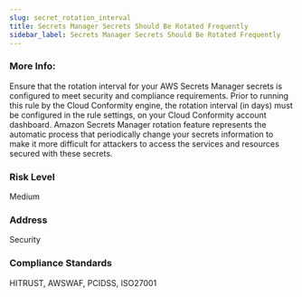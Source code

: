 ```yaml
---
slug: secret_rotation_interval
title: Secrets Manager Secrets Should Be Rotated Frequently
sidebar_label: Secrets Manager Secrets Should Be Rotated Frequently
---
```


### More Info:

Ensure that the rotation interval for your AWS Secrets Manager secrets is configured to meet security and compliance requirements. Prior to running this rule by the Cloud Conformity engine, the rotation interval (in days) must be configured in the rule settings, on your Cloud Conformity account dashboard. Amazon Secrets Manager rotation feature represents the automatic process that periodically change your secrets information to make it more difficult for attackers to access the services and resources secured with these secrets.

### Risk Level

Medium

### Address

Security

### Compliance Standards

HITRUST, AWSWAF, PCIDSS, ISO27001


